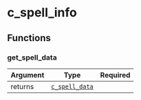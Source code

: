 # c_spell_info

## Functions

### get_spell_data

| Argument |                  Type                   | Required |
| :------- | :-------------------------------------: | -------: |
| returns  | [`c_spell_data`](/classes/c_spell_info) |          |

